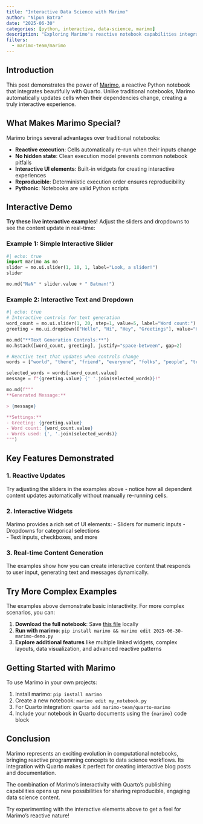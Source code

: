 ```yaml
---
title: "Interactive Data Science with Marimo"
author: "Nipun Batra"
date: "2025-06-30"
categories: [python, interactive, data-science, marimo]
description: "Exploring Marimo's reactive notebook capabilities integrated with Quarto"
filters:
  - marimo-team/marimo
---
```


## Introduction

This post demonstrates the power of [Marimo](https://marimo.io/), a reactive Python notebook that integrates beautifully with Quarto. Unlike traditional notebooks, Marimo automatically updates cells when their dependencies change, creating a truly interactive experience.

## What Makes Marimo Special?

Marimo brings several advantages over traditional notebooks:

- **Reactive execution**: Cells automatically re-run when their inputs change
- **No hidden state**: Clean execution model prevents common notebook pitfalls  
- **Interactive UI elements**: Built-in widgets for creating interactive experiences
- **Reproducible**: Deterministic execution order ensures reproducibility
- **Pythonic**: Notebooks are valid Python scripts

## Interactive Demo

**Try these live interactive examples!** Adjust the sliders and dropdowns to see the content update in real-time:

### Example 1: Simple Interactive Slider

```python {.marimo}
#| echo: true
import marimo as mo
slider = mo.ui.slider(1, 10, 1, label="Look, a slider!")
slider
```

```python {.marimo}
mo.md("NaN" * slider.value + " Batman!")
```

### Example 2: Interactive Text and Dropdown

```python {.marimo}
#| echo: true
# Interactive controls for text generation
word_count = mo.ui.slider(1, 20, step=1, value=5, label="Word count:")
greeting = mo.ui.dropdown(["Hello", "Hi", "Hey", "Greetings"], value="Hello", label="Greeting:")

mo.md("**Text Generation Controls:**")
mo.hstack([word_count, greeting], justify="space-between", gap=2)
```

```python {.marimo}
# Reactive text that updates when controls change
words = ["world", "there", "friend", "everyone", "folks", "people", "team", "readers", "visitors", "audience"] * 2

selected_words = words[:word_count.value]
message = f"{greeting.value} {' '.join(selected_words)}!"

mo.md(f"""
**Generated Message:**

> {message}

**Settings:**
- Greeting: {greeting.value}
- Word count: {word_count.value}
- Words used: {', '.join(selected_words)}
""")
```

## Key Features Demonstrated

### 1. Reactive Updates
Try adjusting the sliders in the examples above - notice how all dependent content updates automatically without manually re-running cells.

### 2. Interactive Widgets
Marimo provides a rich set of UI elements:
- Sliders for numeric inputs
- Dropdowns for categorical selections  
- Text inputs, checkboxes, and more

### 3. Real-time Content Generation
The examples show how you can create interactive content that responds to user input, generating text and messages dynamically.

## Try More Complex Examples

The examples above demonstrate basic interactivity. For more complex scenarios, you can:

1. **Download the full notebook**: Save [this file](2025-06-30-marimo-demo.py) locally
2. **Run with marimo**: `pip install marimo && marimo edit 2025-06-30-marimo-demo.py`
3. **Explore additional features** like multiple linked widgets, complex layouts, data visualization, and advanced reactive patterns

## Getting Started with Marimo

To use Marimo in your own projects:

1. Install marimo: `pip install marimo`
2. Create a new notebook: `marimo edit my_notebook.py`
3. For Quarto integration: `quarto add marimo-team/quarto-marimo`
4. Include your notebook in Quarto documents using the `{marimo}` code block

## Conclusion

Marimo represents an exciting evolution in computational notebooks, bringing reactive programming concepts to data science workflows. Its integration with Quarto makes it perfect for creating interactive blog posts and documentation.

The combination of Marimo's interactivity with Quarto's publishing capabilities opens up new possibilities for sharing reproducible, engaging data science content.

Try experimenting with the interactive elements above to get a feel for Marimo's reactive nature!